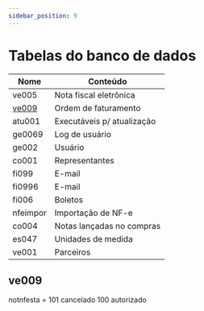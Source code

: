 ```yaml
---
sidebar_position: 9
---
```


# Tabelas do banco de dados
Nome              | Conteúdo 
----------------- | -------------------------------------------------
ve005             | Nota fiscal eletrônica 
[ve009](#ve009)   | Ordem de faturamento
atu001            | Executáveis p/ atualização
ge0069            | Log de usuário
ge002             | Usuário | senha
co001             | Representantes | Fornecedores | Transportadoras
fi099             | E-mail | Especialista
fi0996            | E-mail | Têxtil 
fi006             | Boletos
nfeimpor          | Importação de NF-e
co004             | Notas lançadas no compras
es047             | Unidades de medida
ve001             | Parceiros

## ve009
notnfesta = 101 cancelado 100 autorizado